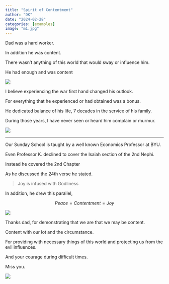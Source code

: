 ```yaml
---
title: "Spirit of Contentment"
author: "DK"
date: "2024-02-28"
categories: [examples]
image: "m1.jpg"
---
```


Dad was a hard worker.

In addition he was content.

There wasn't anything of this world that would sway or influence him.  

He had enough and was content

![](dad.jpg)

I believe experiencing the war first hand changed his outlook.

For everything that he experienced or had obtained was a bonus.

He dedicated balance of his life, 7 decades in the service of his family.

During those years, I have never seen or heard him complain or murmur.

![](m2.jpg)

---

Our Sunday School is taught by a well known Economics Professor at BYU.  

Even Professor K. declined to cover the Isaiah section of the 2nd Nephi.

Instead he covered the 2nd Chapter

As he discussed the 24th verse he stated.

>Joy is infused with Godliness

In addition, he drew this parallel,  

$$ Peace = Contentment = Joy $$  

![](m1.jpg)

Thanks dad, for demonstrating that we are that we may be content.

Content with our lot and the circumstance.

For providing with necessary things of this world and protecting us from the evil influences.

And your courage during difficult times.

Miss you.

![](m3.jpg)

